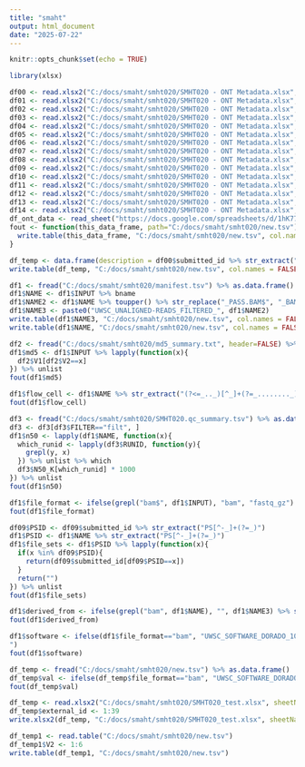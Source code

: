 ---
title: "smaht"
output: html_document
date: "2025-07-22"
---

```{r setup, include=FALSE}
knitr::opts_chunk$set(echo = TRUE)
```

```{r}
library(xlsx)
```



```{r}
df00 <- read.xlsx2("C:/docs/smaht/smht020/SMHT020 - ONT Metadata.xlsx", sheetName = "TissueSample")
df01 <- read.xlsx2("C:/docs/smaht/smht020/SMHT020 - ONT Metadata.xlsx", sheetName = "(Tissue)")
df02 <- read.xlsx2("C:/docs/smaht/smht020/SMHT020 - ONT Metadata.xlsx", sheetName = "Analyte")
df03 <- read.xlsx2("C:/docs/smaht/smht020/SMHT020 - ONT Metadata.xlsx", sheetName = "AnalytePreparation")
df04 <- read.xlsx2("C:/docs/smaht/smht020/SMHT020 - ONT Metadata.xlsx", sheetName = "PreparationKit")
df05 <- read.xlsx2("C:/docs/smaht/smht020/SMHT020 - ONT Metadata.xlsx", sheetName = "Treatment")
df06 <- read.xlsx2("C:/docs/smaht/smht020/SMHT020 - ONT Metadata.xlsx", sheetName = "Library")
df07 <- read.xlsx2("C:/docs/smaht/smht020/SMHT020 - ONT Metadata.xlsx", sheetName = "LibraryPreparation")
df08 <- read.xlsx2("C:/docs/smaht/smht020/SMHT020 - ONT Metadata.xlsx", sheetName = "Sequencing")
df09 <- read.xlsx2("C:/docs/smaht/smht020/SMHT020 - ONT Metadata.xlsx", sheetName = "FileSet")
df10 <- read.xlsx2("C:/docs/smaht/smht020/SMHT020 - ONT Metadata.xlsx", sheetName = "UnalignedReads")
df11 <- read.xlsx2("C:/docs/smaht/smht020/SMHT020 - ONT Metadata.xlsx", sheetName = "Software")
df12 <- read.xlsx2("C:/docs/smaht/smht020/SMHT020 - ONT Metadata.xlsx", sheetName = "AlignedReads")
df13 <- read.xlsx2("C:/docs/smaht/smht020/SMHT020 - ONT Metadata.xlsx", sheetName = "VariantCalls")
df14 <- read.xlsx2("C:/docs/smaht/smht020/SMHT020 - ONT Metadata.xlsx", sheetName = "SupplementaryFile")
df_ont_data <- read_sheet("https://docs.google.com/spreadsheets/d/1hK770z1egV_wvnzGAVmBE2jyLzHjYd_YJFTWs9bb1Jo/edit?gid=0#gid=0", sheet="Per-Run Data") %>% as.data.frame()
fout <- function(this_data_frame, path="C:/docs/smaht/smht020/new.tsv"){
  write.table(this_data_frame, "C:/docs/smaht/smht020/new.tsv", col.names = FALSE, row.names = FALSE, quote=FALSE)
}
```


```{r}
df_temp <- data.frame(description = df00$submitted_id %>% str_extract("PS[^_]+"))
write.table(df_temp, "C:/docs/smaht/smht020/new.tsv", col.names = FALSE, row.names = FALSE, quote=FALSE)
```

```{r}
df1 <- fread("C:/docs/smaht/smht020/manifest.tsv") %>% as.data.frame()
df1$NAME <- df1$INPUT %>% bname
df1$NAME2 <- df1$NAME %>% toupper() %>% str_replace("_PASS.BAM$", "_BAM") %>% str_replace("_PASS.FASTQ.GZ$", "_FASTQ")
df1$NAME3 <- paste0("UWSC_UNALIGNED-READS_FILTERED_", df1$NAME2)
write.table(df1$NAME3, "C:/docs/smaht/smht020/new.tsv", col.names = FALSE, row.names = FALSE, quote=FALSE)
write.table(df1$NAME, "C:/docs/smaht/smht020/new.tsv", col.names = FALSE, row.names = FALSE, quote=FALSE)

df2 <- fread("C:/docs/smaht/smht020/md5_summary.txt", header=FALSE) %>% as.data.frame()
df1$md5 <- df1$INPUT %>% lapply(function(x){
  df2$V1[df2$V2==x]
}) %>% unlist
fout(df1$md5)

df1$flow_cell <- df1$NAME %>% str_extract("(?<=_.._)[^_]+(?=_........_)")
fout(df1$flow_cell)

df3 <- fread("C:/docs/smaht/smht020/SMHT020.qc_summary.tsv") %>% as.data.frame()
df3 <- df3[df3$FILTER=="filt", ]
df1$n50 <- lapply(df1$NAME, function(x){
  which_runid <- lapply(df3$RUNID, function(y){
    grepl(y, x)
  }) %>% unlist %>% which
  df3$N50_K[which_runid] * 1000
}) %>% unlist
fout(df1$n50)

df1$file_format <- ifelse(grepl("bam$", df1$INPUT), "bam", "fastq_gz")
fout(df1$file_format)

df09$PSID <- df09$submitted_id %>% str_extract("PS[^-_]+(?=_)")
df1$PSID <- df1$NAME %>% str_extract("PS[^-_]+(?=_)")
df1$file_sets <- df1$PSID %>% lapply(function(x){
  if(x %in% df09$PSID){
    return(df09$submitted_id[df09$PSID==x])  
  }
  return("")
}) %>% unlist
fout(df1$file_sets)

df1$derived_from <- ifelse(grepl("bam", df1$NAME), "", df1$NAME3) %>% str_replace("_FASTQ$", "_BAM")
fout(df1$derived_from)

df1$software <- ifelse(df1$file_format=="bam", "UWSC_SOFTWARE_DORADO_102_NVIDIA_A100", "UWSC_SOFTWARE_DORADO_102_NVIDIA_A100|UWSC_SOFTWARE_SAMTOOLS_V1.19.2|UWSC_SOFTWARE_BGZIP_V1.16
")
fout(df1$software)

df_temp <- fread("C:/docs/smaht/smht020/new.tsv") %>% as.data.frame()
df_temp$val <- ifelse(df_temp$file_format=="bam", "UWSC_SOFTWARE_DORADO_102_NVIDIA_A100", "UWSC_SOFTWARE_DORADO_102_NVIDIA_A100|UWSC_SOFTWARE_SAMTOOLS_V1.19.2|UWSC_SOFTWARE_BGZIP_V1.16")
fout(df_temp$val)
```





```{r}
df_temp <- read.xlsx2("C:/docs/smaht/smht020/SMHT020_test.xlsx", sheetName = "(Tissue)")
df_temp$external_id <- 1:39
write.xlsx2(df_temp, "C:/docs/smaht/smht020/SMHT020_test.xlsx", sheetName = "(Tissue)", append = TRUE)

df_temp1 <- read.table("C:/docs/smaht/smht020/new.tsv")
df_temp1$V2 <- 1:6
write.table(df_temp1, "C:/docs/smaht/smht020/new.tsv")
```

